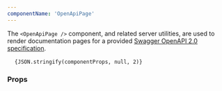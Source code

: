 ```yaml
---
componentName: 'OpenApiPage'
---
```


The `<OpenApiPage />` component, and related server utilities, are used to render documentation pages for a provided [Swagger OpenAPI 2.0 specification](https://swagger.io/specification/v2/).

<pre>
  <code>{JSON.stringify(componentProps, null, 2)}</code>
</pre>

### Props

<PropsTable props={componentProps} />

<UsageDetails packageJson={packageJson} />
